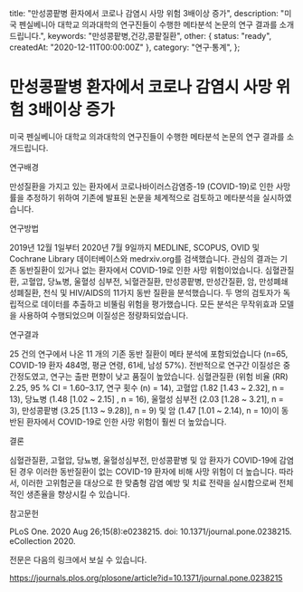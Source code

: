   title: "만성콩팥병 환자에서 코로나 감염시 사망 위험 3배이상 증가",
  description: "미국 펜실베니아 대학교 의과대학의 연구진들이 수행한 메타분석 논문의 연구 결과를 소개드립니다.",
  keywords: "만성콩팥병,건강,콩팥질환",
  other: { status: "ready", createdAt: "2020-12-11T00:00:00Z" },
  category: "연구·통계",
};

# 만성콩팥병 환자에서 코로나 감염시 사망 위험 3배이상 증가

미국 펜실베니아 대학교 의과대학의 연구진들이 수행한 메타분석 논문의 연구 결과를 소개드립니다.

연구배경

만성질환을 가지고 있는 환자에서 코로나바이러스감염증-19 (COVID-19)로 인한 사망률을 추정하기 위하여 기존에 발표된 논문을 체계적으로 검토하고 메타분석을 실시하였습니다.

연구방법

2019년 12월 1일부터 2020년 7월 9일까지 MEDLINE, SCOPUS, OVID 및 Cochrane Library 데이터베이스와 medrxiv.org를 검색했습니다. 관심의 결과는 기존 동반질환이 있거나 없는 환자에서 COVID-19로 인한 사망 위험이었습니다. 심혈관질환, 고혈압, 당뇨병, 울혈성 심부전, 뇌혈관질환, 만성콩팥병, 만성간질환, 암, 만성폐쇄성폐질환, 천식 및 HIV/AIDS의 11가지 동반 질환을 분석했습니다. 두 명의 검토자가 독립적으로 데이터를 추출하고 비뚤림 위험을 평가했습니다. 모든 분석은 무작위효과 모델을 사용하여 수행되었으며 이질성은 정량화되었습니다.

연구결과

25 건의 연구에서 나온 11 개의 기존 동반 질환이 메타 분석에 포함되었습니다 (n=65, COVID-19 환자 484명, 평균 연령, 61세, 남성 57%). 전반적으로 연구간 이질성은 중간정도였고, 연구는 출판 편향이 낮고 품질이 높았습니다. 심혈관질환 (위험 비율 (RR) 2.25, 95 % CI = 1.60–3.17, 연구 횟수 (n) = 14), 고혈압 (1.82 [1.43 ~ 2.32], n = 13), 당뇨병 (1.48 [1.02 ~ 2.15] , n = 16), 울혈성 심부전 (2.03 [1.28 ~ 3.21], n = 3), 만성콩팥병 (3.25 [1.13 ~ 9.28)], n = 9) 및 암 (1.47 [1.01 ~ 2.14), n = 10)이 동반된 환자에서 COVID-19로 인한 사망 위험이 훨씬 더 높았습니다.

결론

심혈관질환, 고혈압, 당뇨병, 울혈성심부전, 만성콩팥병 및 암 환자가 COVID-19에 감염된 경우 이러한 동반질환이 없는 COVID-19 환자에 비해 사망 위험이 더 높습니다. 따라서, 이러한 고위험군을 대상으로 한 맞춤형 감염 예방 및 치료 전략을 실시함으로써 전체적인 생존율을 향상시킬 수 있습니다.

참고문헌

PLoS One. 2020 Aug 26;15(8):e0238215. doi: 10.1371/journal.pone.0238215. eCollection 2020.

전문은 다음의 링크에서 보실 수 있습니다.

https://journals.plos.org/plosone/article?id=10.1371/journal.pone.0238215
